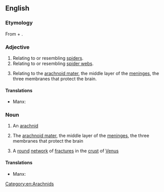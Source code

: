 ==English==

===Etymology===
From {{der|en|grc|ἀράχνη|t=spider}} + {{af|en|-oid}}.

===Adjective===
{{en-adj|-}}

# Relating to or resembling [[spider]]s.
# Relating to or resembling [[spider web]]s.
# {{lb|en|anatomy}} Relating to the [[arachnoid mater]], the middle layer of the [[meninges]], the three membranes that protect the brain.

====Translations====
{{trans-top|related to or resembling spiders}}
* Manx: {{t|gv|arachnoidagh}}
{{trans-mid}}
{{trans-bottom}}

===Noun===
{{en-noun}}

# {{lb|en|biology}} An [[arachnid]]
# {{lb|en|physiology}} The [[arachnoid mater]], the middle layer of the [[meninges]], the three membranes that protect the brain
# {{lb|en|astronomy}} A [[round]] [[network]] of [[fracture]]s in the [[crust]] of [[Venus]]

====Translations====
{{trans-see|the arachnoid mater|arachnoid mater}}
{{ttbc-top}}
* Manx: {{t-check|gv|arachnoid|f}}
{{trans-mid}}
{{trans-bottom}}

[[Category:en:Arachnids]]